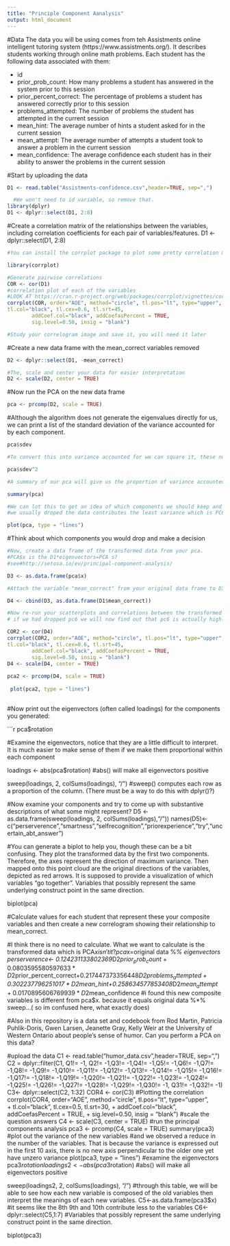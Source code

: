 ```yaml
---
title: "Principle Component Aanalysis"
output: html_document
---
```

#Data
The data you will be using comes from teh Assistments online intelligent tutoring system (https://www.assistments.org/). It describes students working through online math problems. Each student has the following data associated with them:

- id
- prior_prob_count: How many problems a student has answered in the system prior to this session
- prior_percent_correct: The percentage of problems a student has answered correctly prior to this session
- problems_attempted: The number of problems the student has attempted in the current session
- mean_hint: The average number of hints a student asked for in the current session
- mean_attempt: The average number of attempts a student took to answer a problem in the current session
- mean_confidence: The average confidence each student has in their ability to answer the problems in the current session

#Start by uploading the data
```r
D1 <- read.table("Assistments-confidence.csv",header=TRUE, sep=",")

  #We won't need to id variable, so remove that.
library(dplyr)
D1 <- dplyr::select(D1, 2:8)

```

#Create a correlation matrix of the relationships between the variables, including correlation coefficients for each pair of variables/features.
D1 <- dplyr::select(D1, 2:8)

```r
#You can install the corrplot package to plot some pretty correlation matrices (sometimes called correlograms)

library(corrplot)

#Generate pairwise correlations
COR <- cor(D1)
#correlation plot of each of the variables
#LOOK AT https://cran.r-project.org/web/packages/corrplot/vignettes/corrplot-intro.html FOR MORE INFORMATION
corrplot(COR, order="AOE", method="circle", tl.pos="lt", type="upper",        
tl.col="black", tl.cex=0.6, tl.srt=45, 
        addCoef.col="black", addCoefasPercent = TRUE,
        sig.level=0.50, insig = "blank")

#Study your correlogram image and save it, you will need it later
```

#Create a new data frame with the mean_correct variables removed

```r
D2 <- dplyr::select(D1, -mean_correct)

#The, scale and center your data for easier interpretation
D2 <- scale(D2, center = TRUE)
```

#Now run the PCA on the new data frame

```r
pca <- prcomp(D2, scale = TRUE)
```

#Although the algorithm does not generate the eigenvalues directly for us, we can print a list of the standard deviation of the variance accounted for by each component.

```r
pca$sdev

#To convert this into variance accounted for we can square it, these numbers are proportional to the eigenvalue

pca$sdev^2

#A summary of our pca will give us the proportion of variance accounted for by each component

summary(pca)

#We can lot this to get an idea of which components we should keep and which we should drop
#we usually droped the data contributes the least variance which is PC6. 

plot(pca, type = "lines")
```

#Think about which components you would drop and make a decision

```r
#Now, create a data frame of the transformed data from your pca.
#PCA$x is the D1*eigenvectors=PCA s?
#see#http://setosa.io/ev/principal-component-analysis/

D3 <- as.data.frame(pca$x)

#Attach the variable "mean_correct" from your original data frame to D3. (pca x)

D4 <- cbind(D3, as.data.frame(D1$mean_correct))

#Now re-run your scatterplots and correlations between the transformed data and mean_correct. If you had dropped some components would you have lost important infomation about mean_correct?
# if we had dropped pc6 we will now find out that pc6 is actually highly correlated to our predictor. thus it should be important

COR2 <- cor(D4)
corrplot(COR2, order="AOE", method="circle", tl.pos="lt", type="upper",        
tl.col="black", tl.cex=0.6, tl.srt=45, 
        addCoef.col="black", addCoefasPercent = TRUE,
        sig.level=0.50, insig = "blank")
D4 <- scale(D4, center = TRUE)
 
pca2 <- prcomp(D4, scale = TRUE)
 
 plot(pca2, type = "lines")
  
```
#Now print out the eigenvectors (often called loadings) for the components you generated:

```r
pca$rotation

#Examine the eigenvectors, notice that they are a little difficult to interpret. It is much easier to make sense of them if we make them proportional within each component

loadings <- abs(pca$rotation) #abs() will make all eigenvectors positive

sweep(loadings, 2, colSums(loadings), "/") #sweep() computes each row as a proportion of the column. (There must be a way to do this with dplyr()?)

#Now examine your components and try to come up with substantive descriptions of what some might represent?
D5 <- as.data.frame(sweep(loadings, 2, colSums(loadings),"/"))
names(D5)<-c("perserverence","smartness","selfrecognition","priorexperience","try","uncertain_abt_answer")

#You can generate a biplot to help you, though these can be a bit confusing. They plot the transformed data by the first two components. Therefore, the axes represent the direction of maximum variance. Then mapped onto this point cloud are the original directions of the variables, depicted as red arrows. It is supposed to provide a visualization of which variables "go together". Variables that possibly represent the same underlying construct point in the same direction.  

biplot(pca)

#Calculate values for each student that represent these your composite variables and then create a new correlogram showing their relationship to mean_correct.

#I think there is no need to calculate. What we want to calculate is the transformed data which is PCA$x isn't it? pca$x=original data %*% eigenvectors
perserverence<- 0.124231133802369*D2$prior_prob_count+0.0803595580597633*D2$prior_percent_correct+0.217447373356448*D2$problems_attempted+0.302237796251017*D2$mean_hint+0.258634577853408*D2$mean_attempt+0.0170895606769939*D2$mean_confidence
#i found this new composite variables is different from pca$x. because it equals original data %*% sweep...( so im confused here, what exactly does) 

#Also in this repository is a data set and codebook from Rod Martin, Patricia Puhlik-Doris, Gwen Larsen, Jeanette Gray, Kelly Weir at the University of Western Ontario about people's sense of humor. Can you perform a PCA on this data?

#upload the data
C1 <- read.table("humor_data.csv",header=TRUE, sep=",")
C2 = dplyr::filter(C1, Q1!= -1, Q2!= -1,Q3!= -1,Q4!= -1,Q5!= -1,Q6!= -1,Q7!= -1,Q8!= -1,Q9!= -1,Q10!= -1,Q11!= -1,Q12!= -1,Q13!= -1,Q14!= -1,Q15!= -1,Q16!= -1,Q17!= -1,Q18!= -1,Q19!= -1,Q20!= -1,Q21!= -1,Q22!= -1,Q23!= -1,Q24!= -1,Q25!= -1,Q26!= -1,Q27!= -1,Q28!= -1,Q29!= -1,Q30!= -1, Q31!= -1,Q32!= -1)
C3<- dplyr::select(C2, 1:32)
 COR4 <- cor(C3)
 #Plotting the correlation
 corrplot(COR4, order="AOE", method="circle", tl.pos="lt", type="upper",        
+          tl.col="black", tl.cex=0.5, tl.srt=30, 
+          addCoef.col="black", addCoefasPercent = TRUE,
+          sig.level=0.50, insig = "blank")
#scale the question answers
 C4 <- scale(C3, center = TRUE)
#run the principal components analysis
pca3 <- prcomp(C4, scale = TRUE)
summary(pca3)
#plot out the variance of the new variables 
#and we observed a reduce in the number of the variables. That is because the variance is expressed out in the first 10 axis, there is no new axis perpendicular to the older one yet have unzero variance
 plot(pca3, type = "lines")
#examine the eigenvectors
 pca3$rotation
 loadings2 <- abs(pca3$rotation) #abs() will make all eigenvectors positive

sweep(loadings2, 2, colSums(loadings), "/") 
#through this table, we will be able to see how each new variable is composed of the old variables then interpret the meanings of each new variables.
C5<-as.data.frame(pca3$x)
#it seems like the 8th 9th and 10th contribute less to the variables 
C6<-dplyr::select(C5,1:7)
#Variables that possibly represent the same underlying construct point in the same direction.  

biplot(pca3)
